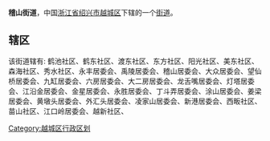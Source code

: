 {{中国乡级行政区
|景观照片文件名 = 
|景观照片描述 = 
|汉语拼音 = 
|其他语言 = 
|其他语言名称 = 
|旧称 = 
|地名出处 = 
|位置图文件名 = 
|位置图描述 = 
|自定义图片= 
|建置时间 = 
|政府驻地 = 
|毗邻 = 
|总面积 = 
|总人口 = 
|总人口年份 = 
|户籍人口 = 
|户籍人口年份 = 
|常住人口 = 
|常住人口年份 = 
|人口密度 = 
|GDP = 
|GDP年份 = 
|邮政编码 = 
|电话区号 = 575
|官方网站 = 
|网站名称 = 
|33/06/02/006/000}}
'''稽山街道'''，中国[[浙江省|浙江省]][[绍兴市|绍兴市]][[越城区|越城区]]下辖的一个[[街道_(行政区划)|街道]]。

==辖区==
该街道辖有: 鹤池社区、鹤东社区、渡东社区、东方社区、阳光社区、美东社区、森海社区、秀水社区、永丰居委会、禹陵居委会、稽山居委会、大众居委会、望仙桥居委会、九缸居委会、六房居委会、大二房居委会、龙舌嘴居委会、灯塔居委会、江沿金居委会、金星居委会、永胜居委会、丁斗弄居委会、涂山居委会、姜梁居委会、黄墩头居委会、外汇头居委会、凌家山居委会、新港居委会、西畈社区、苗山社区、江口岭居委会、越新社区、

{{越城区行政区划}}
[[Category:越城区行政区划|Category:越城区行政区划]]
